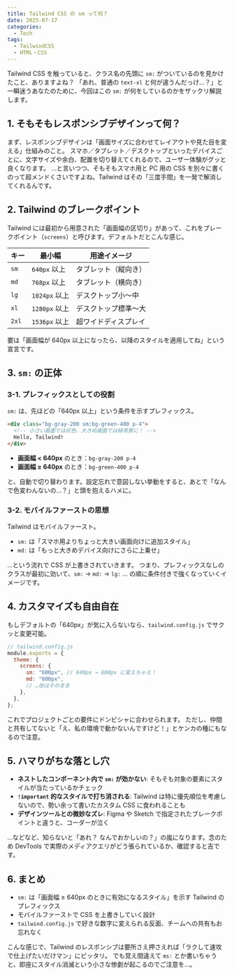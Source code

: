 ```yaml
---
title: Tailwind CSS の sm って何？
date: 2025-07-17
categories:
  - Tech
tags:
  - TailwindCSS
  - HTML・CSS
---
```


Tailwind CSS を触っていると、クラス名の先頭に `sm:` がついているのを見かけたこと、ありますよね？
「あれ、普通の `text-xl` と何が違うんだっけ…？」と一瞬迷うあなたのために、今回はこの `sm:` が何をしているのかをザックリ解説します。

## 1. そもそもレスポンシブデザインって何？

まず、レスポンシブデザインは「画面サイズに合わせてレイアウトや見た目を変える」仕組みのこと。
スマホ／タブレット／デスクトップといったデバイスごとに、文字サイズや余白、配置を切り替えてくれるので、ユーザー体験がグッと良くなります。
…と言いつつ、そもそもスマホ用と PC 用の CSS を別々に書くのって超メンドくさいですよね。Tailwind はその「三度手間」を一発で解消してくれるんです。

## 2. Tailwind のブレークポイント

Tailwind には最初から用意された「画面幅の区切り」があって、これをブレークポイント（`screens`）と呼びます。デフォルトだとこんな感じ。

| キー  | 最小幅        | 用途イメージ         |
| ----- | ------------- | -------------------- |
| `sm`  | `640px` 以上  | タブレット（縦向き） |
| `md`  | `768px` 以上  | タブレット（横向き） |
| `lg`  | `1024px` 以上 | デスクトップ小〜中   |
| `xl`  | `1280px` 以上 | デスクトップ標準〜大 |
| `2xl` | `1536px` 以上 | 超ワイドディスプレイ |

要は「画面幅が 640px 以上になったら、以降のスタイルを適用してね」という宣言です。

## 3. `sm:` の正体

### 3-1. プレフィックスとしての役割

`sm:` は、先ほどの「640px 以上」という条件を示すプレフィックス。

```html
<div class="bg-gray-200 sm:bg-green-400 p-4">
  <!-- 小さい画面では灰色、大きめ画面では緑背景に！ -->
  Hello, Tailwind!
</div>
```

- **画面幅 < 640px** のとき：`bg-gray-200 p-4`
- **画面幅 ≥ 640px** のとき：`bg-green-400 p-4`

と、自動で切り替わります。設定忘れで意図しない挙動をすると、あとで「なんで色変わんないの…？」と頭を抱えるハメに。

### 3-2. モバイルファーストの思想

Tailwind はモバイルファースト。

- `sm:` は「スマホ用よりちょっと大きい画面向けに追加スタイル」
- `md:` は「もっと大きめデバイス向けにさらに上乗せ」

…という流れで CSS が上書きされていきます。
つまり、プレフィックスなしのクラスが最初に効いて、`sm:` → `md:` → `lg:` … の順に条件付きで強くなっていくイメージです。

## 4. カスタマイズも自由自在

もしデフォルトの「640px」が気に入らないなら、`tailwind.config.js` でサクッと変更可能。

```js
// tailwind.config.js
module.exports = {
  theme: {
    screens: {
      sm: "600px", // 640px → 600px に変えちゃえ！
      md: "800px",
      // …他はそのまま
    },
  },
};
```

これでプロジェクトごとの要件にドンピシャに合わせられます。
ただし、仲間と共有してないと「え、私の環境で動かないんですけど！」とケンカの種にもなるので注意。

## 5. ハマりがちな落とし穴

- **ネストしたコンポーネント内で `sm:` が効かない**: そもそも対象の要素にスタイルが当たっているかチェック
- **`!important` 的なスタイルで打ち消される**: Tailwind は特に優先順位を考慮しないので、勢い余って書いたカスタム CSS に食われることも
- **デザインツールとの微妙なズレ**: Figma や Sketch で指定されたブレークポイントと違うと、コーダーが泣く

…などなど、知らないと「あれ？ なんでおかしいの？」の嵐になります。念のため DevTools で実際のメディアクエリがどう張られているか、確認すると吉です。

## 6. まとめ

- `sm:` は「画面幅 ≥ 640px のときに有効になるスタイル」を示す Tailwind のプレフィックス
- モバイルファーストで CSS を上書きしていく設計
- `tailwind.config.js` で好きな数字に変えられる反面、チームへの共有もお忘れなく

こんな感じで、Tailwind のレスポンシブは要所さえ押さえれば「ラクして速攻で仕上げたいだけマン」にピッタリ。
でも覚え間違えて `ms:` とか書いちゃうと、即座にスタイル消滅という小さな惨劇が起こるのでご注意を…。
